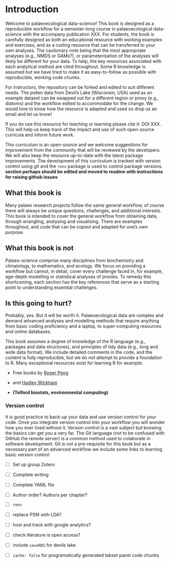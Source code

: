 # Introduction {#sec-introduction}

Welcome to palaeoecological data-science! This book is designed as a reproducible workflow for a semester-long course in palaeoecological data-science with the accompany publication XXX. For students, the book is carefully designed as both an educational resource with working examples and exercises, and as a coding resource that can be transferred to your own analyses. The cautionary note being that the most appropriate analyses (e.g., NMDS or GAMs?), or parameterisation of the analyses will likely be different for your data. To help, the key resources associated with each analytical method are cited throughout. Some R knowledge is assumed but we have tried to make it as easy-to-follow as possible with reproducible, working code chunks.

For instructors, the repository can be forked and edited to suit different needs. The pollen data from Devil's Lake (Wisconsin, USA) used as an example dataset can be swapped out for a different region or proxy (e.g., diatoms) and the workflow edited to accommodate for the change. We would love to know how the resource is adapted and used so drop us an email and let us know!

If you do use this resource for teaching or learning please cite it: DOI XXX. This will help us keep track of the impact and use of such open-source curricula and inform future work.

This curriculum is an open-source and we welcome suggestions for improvement from the community that will be reviewed by the developers. We will also keep the resource up-to-date with the latest package improvements. The development of this curriculum is tracked with version control using git and the `renv` package is used to control package versions. **section perhaps should be edited and moved to readme with instructions for raising github issues**

## What this book is

Many palaeo research projects follow the same general workflow, of course there will always be unique questions, challenges, and additional interests. This book is intended to cover the general workflow from obtaining data, through wrangling, analysing and visualising. There are examples throughout, and code that can be copied and adapted for one's own purpose.

## What this book is not

Palaeo-science comprise many disciplines from biochemistry and climatology, to mathematics, and ecology. We focus on providing a workflow but cannot, in detail, cover every challenge faced in, for example, age-depth modelling or statistical analyses of proxies. To remedy this shortcoming, each section has the key references that serve as a starting point to understanding essential challenges.


## Is this going to hurt?

Probably, yes. But it will be worth it. Palaeoecological data are complex and demand advanced analyses and modelling methods that require anything from basic coding proficiency and a laptop, to super-computing resources and online databases.

This book assumes a degree of knowledge of the R language (e.g., packages and data structures), and principles of tidy data (e.g., long and wide data format). We include detailed comments in the code, and the content is fully reproducible, but we do not attempt to provide a foundation to R. Many exceptional resources exist for learning R for example:

- Free books by [Roger Peng](https://leanpub.com/bookstore?category=r&type=book&search=peng) 
- and [Hadley Wickham](https://r4ds.hadley.nz/)

- **(Telford biostats, environmental computing)**

### Version control

It is good practice to back-up your data and use version control for your code. Onve you integrate version control into your workflow you will wonder how you ever lived without it. Version control is a vast subject but knowing the basics can get you a very far. The Git language (not to be confused with GitHub the remote server) is a common method used to colaborate in software development. Git is not a pre-requisite for this book but as a necessary part of an advanced workflow we include some links to learning basic version control:


- [ ] Set up group Zotero

- [ ] Complete writing

- [ ] Complete YAML file

- [ ] Author order? Authors per chapter?

- [ ] `renv`

- [ ] replace PSM with LDA?

- [ ] host and track with google analytics?

- [ ] check literature is open access? 

- [ ] include `saveRDS` for devils lake.

- [ ] `cache: false` for programatically generated tabset panel code chunks